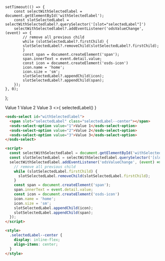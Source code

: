     setTimeout(() => {
        const selectWithSelectedlabel = document.getElementById('withSelectedlabel');
        const slotSelectedLabel = selectWithSelectedlabel?.querySelector('[slot="selectedLabel"]')
        selectWithSelectedlabel?.addEventListener('odsValueChange', (event) => {
            // remove all previous child
            while (slotSelectedLabel?.firstChild) {
            slotSelectedLabel?.removeChild(slotSelectedLabel?.firstChild);
            }
            const span = document.createElement('span');
            span.innerText = event.detail.value;
            const icon = document.createElement('osds-icon')
            icon.name = 'home';
            icon.size = 'sm';
            slotSelectedLabel?.appendChild(icon);
            slotSelectedLabel?.appendChild(span);
        });
    }, 0);
};

<osds-select id="withSelectedlabel">
  <span slot="selectedLabel"></span>
  <osds-select-option value="1">Value 1</osds-select-option>
  <osds-select-option value="2">Value 2</osds-select-option>
  <osds-select-option value="3">Value 3</osds-select-option>
</osds-select>
<>{ selectedLabel() }</>


```html
<osds-select id="withSelectedlabel">
  <span slot="selectedLabel" class="selectedLabel--center"></span>
  <osds-select-option value="1">Value 1</osds-select-option>
  <osds-select-option value="2">Value 2</osds-select-option>
  <osds-select-option value="3">Value 3</osds-select-option>
</osds-select>

<script>
  const selectWithSelectedlabel = document.getElementById('withSelectedlabel');
  const slotSelectedLabel = selectWithSelectedlabel.querySelector('[slot="selectedLabel"]')
  selectWithSelectedlabel.addEventListener('odsValueChange', (event) => {
    // remove all previous child
    while (slotSelectedLabel.firstChild) {
      slotSelectedLabel.removeChild(slotSelectedLabel.firstChild);
    }
    const span = document.createElement('span');
    span.innerText = event.detail.value;
    const icon = document.createElement('osds-icon')
    icon.name = 'home';
    icon.size = 'sm';
    slotSelectedLabel.appendChild(icon);
    slotSelectedLabel.appendChild(span);
  });
</script>

<style>
  .selectedLabel--center {
    display: inline-flex;
    align-items: center;
  }
</style>
```
